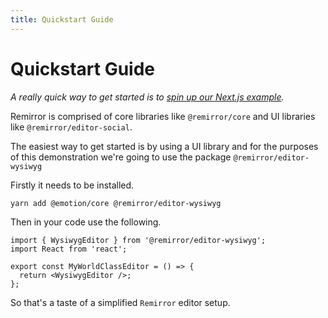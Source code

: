 ```yaml
---
title: Quickstart Guide
---
```


# Quickstart Guide

_A really quick way to get started is to
[spin up our Next.js example](https://github.com/remirror/remirror/blob/master/examples/with-next/readme.md#getting-started)._

Remirror is comprised of core libraries like `@remirror/core` and UI libraries like `@remirror/editor-social`.

The easiest way to get started is by using a UI library and for the purposes of this demonstration we're going
to use the package `@remirror/editor-wysiwyg`

Firstly it needs to be installed.

```bash
yarn add @emotion/core @remirror/editor-wysiwyg
```

Then in your code use the following.

```tsx
import { WysiwygEditor } from '@remirror/editor-wysiwyg';
import React from 'react';

export const MyWorldClassEditor = () => {
  return <WysiwygEditor />;
};
```

So that's a taste of a simplified `Remirror` editor setup.
